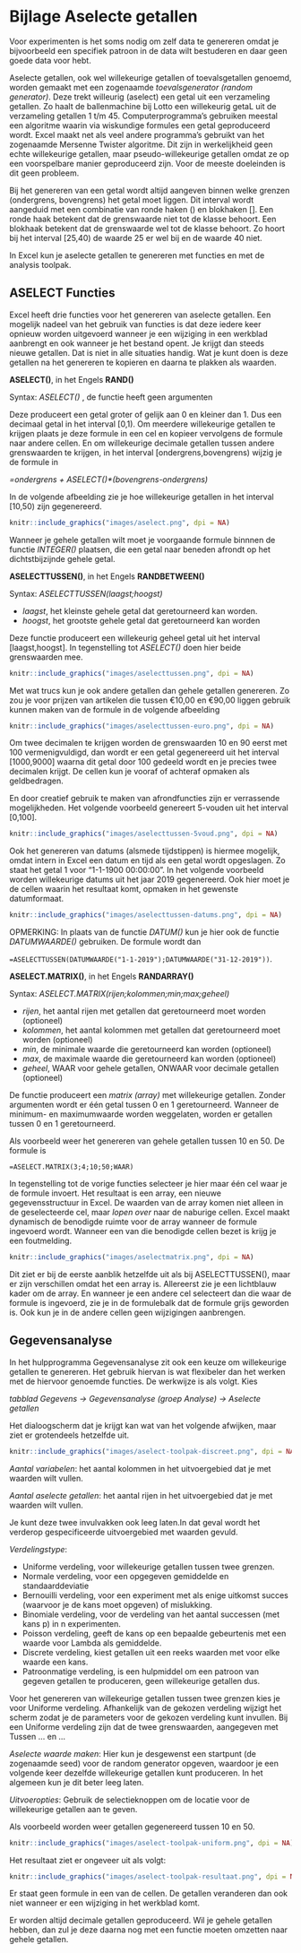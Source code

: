 # Bijlage Aselecte getallen {#bijlage-aselect}

Voor experimenten is het soms nodig om zelf data te genereren omdat je bijvoorbeeld een specifiek patroon in de data wilt bestuderen en daar geen goede data voor hebt.

Aselecte getallen, ook wel willekeurige getallen of toevalsgetallen genoemd, worden gemaakt met een zogenaamde *toevalsgenerator (random generator)*. Deze trekt willeurig (aselect) een getal uit een verzameling getallen. Zo haalt de ballenmachine bij Lotto een willekeurig getaL uit de verzameling getallen 1 t/m 45. Computerprogramma's gebruiken meestal een algoritme waarin via wiskundige formules een getal geproduceerd wordt. Excel maakt net als veel andere programma's gebruikt van het zogenaamde Mersenne Twister algoritme. Dit zijn in werkelijkheid geen echte willekeurige getallen, maar pseudo-willekeurige getallen omdat ze op een voorspelbare manier geproduceerd zijn. Voor de meeste doeleinden is dit geen probleem.

Bij het genereren van een getal wordt altijd aangeven binnen welke grenzen (ondergrens, bovengrens) het getal moet liggen. Dit interval wordt aangeduid met een combinatie van ronde haken () en blokhaken []. Een ronde haak betekent dat de grenswaarde niet tot de klasse behoort. Een blokhaak betekent dat de grenswaarde wel tot de klasse behoort. Zo hoort bij het interval [25,40) de waarde 25 er wel bij en de waarde 40 niet.

In Excel kun je aselecte getallen te genereren met functies en met de analysis toolpak.

## ASELECT Functies

Excel heeft drie functies voor het genereren van aselecte getallen. Een mogelijk nadeel van het gebruik van functies is dat deze iedere keer opnieuw worden uitgevoerd wanneer je een wijziging in een werkblad aanbrengt en ook wanneer je het bestand opent. Je krijgt dan steeds nieuwe getallen. Dat is niet in alle situaties handig. Wat je kunt doen is deze getallen na het genereren te kopieren en daarna te plakken als waarden.

**ASELECT()**, in het Engels **RAND()**

Syntax: *ASELECT()* , de functie heeft geen argumenten

Deze produceert een getal groter of gelijk aan 0 en kleiner dan 1. Dus een decimaal getal in het interval [0,1). Om meerdere willekeurige getallen te krijgen plaats je deze formule in een cel en kopieer vervolgens de formule naar andere cellen. En om willekeurige decimale getallen tussen andere grenswaarden te krijgen, in het interval [ondergrens,bovengrens) wijzig je de formule in

*=ondergrens + ASELECT()\*(bovengrens-ondergrens)*

In de volgende afbeelding zie je hoe willekeurige getallen in het interval [10,50) zijn gegenereerd.

```r
knitr::include_graphics("images/aselect.png", dpi = NA)
```

Wanneer je gehele getallen wilt moet je voorgaande formule binnnen de functie *INTEGER()* plaatsen, die een getal naar beneden afrondt op het dichtstbijzijnde gehele getal.

**ASELECTTUSSEN()**, in het Engels **RANDBETWEEN()**

Syntax: *ASELECTTUSSEN(laagst;hoogst)*

+ *laagst*, het kleinste gehele getal dat geretourneerd kan worden.
+ *hoogst*, het grootste gehele getal dat geretourneerd kan worden

Deze functie produceert een willekeurig geheel getal uit het interval [laagst,hoogst]. In tegenstelling tot *ASELECT()* doen hier beide grenswaarden mee.

```r
knitr::include_graphics("images/aselecttussen.png", dpi = NA)
```

Met wat trucs kun je ook andere getallen dan gehele getallen genereren. Zo zou je voor prijzen van artikelen die tussen €10,00 en €90,00 liggen gebruik kunnen maken van de formule in de volgende afbeelding

```r
knitr::include_graphics("images/aselecttussen-euro.png", dpi = NA)
```

Om twee decimalen te krijgen worden de grenswaarden 10 en 90 eerst met 100 vermenigvuldigd, dan wordt er een getal gegenereerd uit het interval [1000,9000] waarna dit getal door 100 gedeeld wordt en je precies twee decimalen krijgt. De cellen kun je vooraf of achteraf opmaken als geldbedragen.

En door creatief gebruik te maken van afrondfuncties zijn er verrassende mogelijkheden. Het volgende voorbeeld genereert 5-vouden uit het interval [0,100].

```r
knitr::include_graphics("images/aselecttussen-5voud.png", dpi = NA)
```

Ook het genereren van datums (alsmede tijdstippen) is hiermee mogelijk, omdat intern in Excel een datum en tijd als een getal wordt opgeslagen. Zo staat het getal 1 voor "1-1-1900 00:00:00". In het volgende voorbeeld worden willekeurige datums uit het jaar 2019 gegenereerd. Ook hier moet je de cellen waarin het resultaat komt, opmaken in het gewenste datumformaat.

```r
knitr::include_graphics("images/aselecttussen-datums.png", dpi = NA)
```

OPMERKING: In plaats van de functie *DATUM()* kun je hier ook de functie *DATUMWAARDE()* gebruiken. De formule wordt dan

`=ASELECTTUSSEN(DATUMWAARDE("1-1-2019");DATUMWAARDE("31-12-2019"))`.

**ASELECT.MATRIX()**, in het Engels **RANDARRAY()**

Syntax: *ASELECT.MATRIX(rijen;kolommen;min;max;geheel)*

+ *rijen*, het aantal rijen met getallen dat geretourneerd moet worden (optioneel)
+ *kolommen*, het aantal kolommen met getallen dat geretourneerd moet worden (optioneel)
+ *min*, de minimale waarde die geretourneerd kan worden (optioneel)
+ *max*, de maximale waarde die geretourneerd kan worden (optioneel)
+ *geheel*, WAAR voor gehele getallen, ONWAAR voor decimale getallen (optioneel)

De functie produceert een *matrix (array)* met willekeurige getallen. Zonder argumenten wordt er één getal tussen 0 en 1 geretourneerd. Wanneer de minimum- en maximumwaarde worden weggelaten, worden er getallen tussen 0 en 1 geretourneerd.

Als voorbeeld weer het genereren van gehele getallen tussen 10 en 50. De formule is

`=ASELECT.MATRIX(3;4;10;50;WAAR)`

In tegenstelling tot de vorige functies selecteer je hier maar één cel waar je de formule invoert. Het resultaat is een array, een nieuwe gegevensstructuur in Excel. De waarden van de array komen niet alleen in de geselecteerde cel, maar *lopen over* naar de naburige cellen. Excel maakt dynamisch de benodigde ruimte voor de array wanneer de formule ingevoerd wordt. Wanneer een van die benodigde cellen bezet is krijg je een foutmelding.

```r
knitr::include_graphics("images/aselectmatrix.png", dpi = NA)
```

Dit ziet er bij de eerste aanblik hetzelfde uit als bij ASELECTTUSSEN(), maar er zijn verschillen omdat het een array is. Allereerst zie je een lichtblauw kader om de array. En wanneer je een andere cel selecteert dan die waar de formule is ingevoerd, zie je in de formulebalk dat de formule grijs geworden is. Ook kun je in de andere cellen geen wijzigingen aanbrengen.

## Gegevensanalyse

In het hulpprogramma Gegevensanalyse zit ook een keuze om willekeurige getallen te genereren. Het gebruik hiervan is wat flexibeler dan het werken met de hiervoor genoemde functies. De werkwijze is als volgt. Kies

*tabblad Gegevens -> Gegevensanalyse (groep Analyse) -> Aselecte getallen*

Het dialoogscherm dat je krijgt kan wat van het volgende afwijken, maar ziet er grotendeels hetzelfde uit.

```r
knitr::include_graphics("images/aselect-toolpak-discreet.png", dpi = NA)
```

*Aantal variabelen*: het aantal kolommen in het uitvoergebied dat je met waarden wilt vullen.

*Aantal aselecte getallen*: het aantal rijen in het uitvoergebied dat je met waarden wilt vullen.

Je kunt deze twee invulvakken ook leeg laten.In dat geval wordt het verderop gespecificeerde uitvoergebied met waarden gevuld.

*Verdelingstype*:

- Uniforme verdeling, voor willekeurige getallen tussen twee grenzen.
- Normale verdeling, voor een opgegeven gemiddelde en standaarddeviatie
- Bernouilli verdeling, voor een experiment met als enige uitkomst succes (waarvoor je de kans moet opgeven) of mislukking.
- Binomiale verdeling, voor de verdeling van het aantal successen (met kans p) in n experimenten.
- Poisson verdeling, geeft de kans op een bepaalde gebeurtenis met een waarde voor Lambda als gemiddelde.
- Discrete verdeling, kiest getallen uit een reeks waarden met voor elke waarde een kans.
- Patroonmatige verdeling, is een hulpmiddel om een patroon van gegeven getallen te produceren, geen willekeurige getallen dus.

Voor het genereren van willekeurige getallen tussen twee grenzen kies je voor Uniforme verdeling. Afhankelijk van de gekozen verdeling wijzigt het scherm zodat je de parameters voor de gekozen verdeling kunt invullen. Bij een Uniforme verdeling zijn dat de twee grenswaarden, aangegeven met Tussen ... en ...

*Aselecte waarde maken*: Hier kun je desgewenst een startpunt (de zogenaamde seed) voor de random generator opgeven, waardoor je een volgende keer dezelfde willekeurige getallen kunt produceren. In het algemeen kun je dit beter leeg laten.

*Uitvoeropties*: Gebruik de selectieknoppen om de locatie voor de willekeurige getallen aan te geven.

Als voorbeeld worden weer getallen gegenereerd tussen 10 en 50.

```r
knitr::include_graphics("images/aselect-toolpak-uniform.png", dpi = NA)
```

Het resultaat ziet er ongeveer uit als volgt:

```r
knitr::include_graphics("images/aselect-toolpak-resultaat.png", dpi = NA)
```

Er staat geen formule in een van de cellen. De getallen veranderen dan ook niet wanneer er een wijziging in het werkblad komt.

Er worden altijd decimale getallen geproduceerd. Wil je gehele getallen hebben, dan zul je deze daarna nog met een functie moeten omzetten naar gehele getallen.
